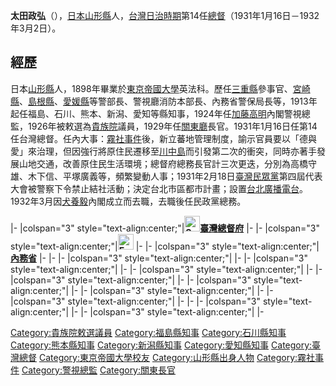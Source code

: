 {{Infobox_President
| original_name =
| image = Ōta Masahiro.jpg
| smallimage =
| caption = 
| country = {{JPN}}
| office        = [[File:Seal_of_the_Government-General_of_Taiwan.svg|25px]][[臺灣總督府|臺灣總督府]]
| title         = 第14任[[臺灣總督|臺灣總督]]
| monarch       = [[昭和天皇|昭和天皇]]
| 1blankname    = [[總務長官|總務長官]]
| 1namedata     = [[高橋守雄|高橋守雄]]→[[木下信|木下信]]→[[平塚廣義|平塚廣義]]
| term_start    = 1931年1月16日
| term_end      = 1932年3月2日
| predecessor   = [[石塚英藏|石塚英藏]]
| successor     = [[南弘|南弘]]
| office2       = [[File:Emblem_of_Kantou_Prefecture_and_Dairen_City.png|25px]][[關東廳|關東廳]]
| title2        = 長官
| monarch2      = [[昭和天皇|昭和天皇]]
| 1blankname2   = [[內務大臣|內務大臣]]
| 1namedata2    = {{link-ja|望月圭介|望月圭介}}→{{link-ja|安達謙蔵|安達謙蔵}}
| term_start2   = 1928年8月7日
| term_end2     = 1931年1月16日
| predecessor2  = {{link-ja|木下谦次郎|木下謙次郎}}
| successor2    = {{link-ja|冢本清治|塚本清治}}
| office3        = [[貴族院_(日本)|貴族院]]
| title3         = 議員（敕選）
| monarch3       = [[大正天皇|大正天皇]]→[[昭和天皇|昭和天皇]]
| 1blankname3    = 議長
| 1namedata3     = [[德川家達|德川家達]]→[[近衛文麿|近衛文麿]]→[[松平賴壽|松平賴壽]]→[[德川圀順|德川圀順]]→[[德川家正|德川家正]]
| 2blankname3    = 副議長
| 2namedata3     = {{link-ja|蜂須賀正韶|蜂須賀正韶}}→[[近衛文麿|近衛文麿]]→[[松平賴壽|松平賴壽]]→{{link-ja|佐佐木行忠|佐佐木行忠}}→{{link-ja|酒井忠正|酒井忠正}}→{{link-ja|德川宗敬|徳川宗敬}}
| term_start3    = 1926年1月29日
| term_end3      = 1947年5月2日
| office4        = [[內務省|內務省]]
| title4         = [[警視廳|警視廳]][[警視總監|警視總監]]
| monarch4       = [[大正天皇|大正天皇]]→[[昭和天皇|昭和天皇]]
| primeminister4 = [[加藤高明|加藤高明]]→[[若槻禮次郎|若槻禮次郎]]
| 1blankname4    = [[內務大臣_(日本)|內務大臣]]
| 1namedata4     = [[若槻禮次郎|若槻禮次郎]]→[[濱口雄幸|濱口雄幸]]
| term_start4    = 1924年6月11日
| term_end4      = 1927年4月20日
| predecessor4   = {{link-ja|赤池濃|赤池濃}}
| successor4     = {{link-ja|宮田光雄|宮田光雄 (内務官僚)}}
| title5         = {{link-ja|警保局|警保局}}局長
| monarch5       = [[大正天皇|大正天皇]]
| primeminister5 = [[桂太郎|桂太郎]]→[[山本權兵衛|山本權兵衛]]
| 1blankname5    = [[內務大臣_(日本)|內務大臣]]
| 1namedata5     = {{link-ja|大浦兼武|大浦兼武}}→[[原敬|原敬]]
| term_start5    = 1912年12月22日
| term_end5      = 1913年2月26日
| predecessor5   = {{link-ja|古賀廉造|古賀廉造}}
| successor5     = {{link-ja|岡喜七郎|岡喜七郎}}
| office6        = {{Link-ja|愛知縣廳|愛知県庁}}
| title6         = [[愛知縣知事|知事]]
| term_start6    = 1923年6月16日 
| term_end6      = 1924年6月11日
| monarch6       = [[大正天皇|大正天皇]]
| predecessor6   = {{link-ja|川口彥治|川口彦治}}
| successor6     = {{link-ja|山脇春樹|山脇春樹}}
| office7        = {{Link-ja|新潟縣廳|新潟県庁}}
| title7         = [[新潟縣知事|知事]]
| term_start7    = 1919年4月18日	
| term_end7      = 1923年6月16日
| monarch7       = [[大正天皇|大正天皇]]
| predecessor7   = {{link-ja|渡邊勝三郎|渡辺勝三郎}}
| successor7     = {{link-ja|小原新三|小原新三}}
| office8        = {{Link-ja|熊本縣廳|熊本県庁}}
| title8         = [[熊本縣知事|知事]]
| term_start8    = 1916年10月13日  	
| term_end8      = 1919年4月18日
| monarch8       = [[大正天皇|大正天皇]]
| predecessor8   = {{link-ja|川上親晴|川上親晴}}
| successor8     = {{link-ja|川口彦治|川口彦治}}
| office9        = {{Link-ja|石川縣廳|石川県庁}}
| title9         = [[石川縣知事|知事]]
| term_start9    = 1915年4月1日		
| term_end9      = 1916年10月13日
| monarch9       = [[大正天皇|大正天皇]]
| predecessor9   = {{link-ja|熊谷喜一郎|熊谷喜一郎}}
| successor9     = {{link-ja|土岐嘉平|土岐嘉平}}
| office10       = {{Link-ja|福島縣廳|福島県庁}}
| title10        = [[福島縣知事|知事]]
| term_start10   = 1913年6月1日		
| term_end10     = 1915年4月1日
| monarch10      = [[大正天皇|大正天皇]]
| predecessor10  = {{link-ja|西久保弘道|西久保弘道}}
| successor10    = {{link-ja|堀口助治|堀口助治}}
| office11       = {{Link-ja|長崎縣廳|長崎県庁}}
| title11        = 第四部部長
| term_start11   = 1906年4月17日		
| term_end11     = 1906年8月15日
| monarch11      = [[明治天皇|明治天皇]]
| 1blankname11   = [[長崎縣知事|知事]]
| 1namedata11    = {{link-ja|荒川義太郎|荒川義太郎}}
| predecessor11  = {{link-ja|湯浅倉平|湯淺倉平}}
| successor11    = [[茂泉敬孝|茂泉敬孝]]
| office12       = {{Link-ja|愛媛縣廳|愛媛県庁}}
| title12        = 第四部部長
| term_start12   = 1905年4月19日		
| term_end12     = 1906年4月17日
| monarch12      = [[明治天皇|明治天皇]]
| 1blankname12   = [[愛媛縣知事|知事]]
| 1namedata12    = {{link-ja|安藤謙介|安藤謙介}}
| predecessor12  = 職位創建<br /><small>（原因：由警察部部長改制）</small>
| successor12    = [[桑原忠次郎|桑原忠次郎]]
| title13        = 警察部部長
| term_start13   = 1905年2月10日		
| term_end13     = 1905年4月19日
| monarch13      = [[明治天皇|明治天皇]]
| 1blankname13   = [[愛媛縣知事|知事]]
| 1namedata13    = {{link-ja|安藤謙介|安藤謙介}}
| predecessor13  = {{link-ja|湯浅倉平|湯淺倉平}}
| successor13    = 職位廢止<br /><small>（原因：改制為第四部部長）</small>
| office14       = {{Link-ja|島根縣廳|島根県庁}}
| title14        = 警察部部長
| term_start14   = 1903年3月10日		
| term_end14     = 1905年2月10日
| monarch14      = [[明治天皇|明治天皇]]
| 1blankname14   = [[島根縣知事|知事]]
| 1namedata14    = {{link-ja|井原昻|井原昻}}→{{link-ja|松永武吉|松永武吉}}
| predecessor14  = [[久保敏樹|久保敏樹]]
| successor14    = {{link-ja|佐藤孝三郎|佐藤孝三郎}}
| office15       = {{Link-ja|宮崎縣廳|宮崎県庁}}
| title15        = 警察部部長
| term_start15   = 1902年3月26日		
| term_end15     = 1903年3月10日
| monarch15      = [[明治天皇|明治天皇]]
| 1blankname15   = [[宮崎縣知事|知事]]
| 1namedata15    = {{link-ja|岩男三郎|岩男三郎}}
| predecessor15  = {{link-ja|天野三郎|天野三郎}}
| successor15    = {{link-ja|小濱松次郎|小浜松次郎}}
| birth_date = 1871年10月4日
| birth_place = 日本[[山形縣|山形縣]]
| death_date = {{death_date_and_age|1951|1|24|1871|10|4}}
| death_place =
| constituency = 
| spouse = 
| party = [[立憲民政黨|立憲民政黨]]<br />（{{link-ja|研究會|研究会 (貴族院)}}）
| profession = [[文官|文官]]
| religion =}}
{{japanese|japanese=太田 政弘|kana=おおた まさひろ|romaji=Ōta Masahiro}}
'''太田政弘'''（{{bd|1871年|10月4日|1951年|1月24日|太田政弘}}），[[日本|日本]][[山形縣|山形縣]]人，[[台灣日治時期|台灣日治時期]]第14任[[台灣總督|總督]]（1931年1月16日－1932年3月2日）。

==經歷==
日本[[山形縣|山形縣]]人，1898年畢業於[[東京帝國大學|東京帝國大學]]英法科。歷任[[三重縣|三重縣]]參事官、[[宮崎縣|宮崎縣]]、[[島根縣|島根縣]]、[[愛媛縣|愛媛縣]]等警部長、警視廳消防本部長、內務省警保局長等，1913年起任福島、石川、熊本、新潟、愛知等縣知事，1924年任[[加藤高明|加藤高明]]內閣警視總監，1926年被敕選為[[貴族院_(日本)|貴族院]]議員，1929年任[[關東廳|關東廳]]長官。1931年1月16日任第14任台灣總督。任內大事：[[霧社事件|霧社事件]]後，新立蕃地管理制度，諭示官員要以「德與愛」來治理，但因強行將原住民遷移至[[川中島|川中島]]而引發第二次的衝突，同時亦著手發展山地交通，改善原住民生活環境；總督府總務長官計三次更迭，分別為高橋守雄、木下信、平塚廣義等，頻繁變動人事；1931年2月18日[[臺灣民眾黨_(1927年)|臺灣民眾黨]]第四屆代表大會被警察下令禁止結社活動；決定台北市區都市計畫；設置[[台北廣播電台|台北廣播電台]]。1932年3月因[[犬養毅|犬養毅]]內閣成立而去職，去職後任民政黨總務。

{{start box}}
|-
|colspan="3" style="text-align:center;"|'''[[File:Seal_of_the_Government-General_of_Taiwan.svg|25px]][[臺灣總督府|臺灣總督府]]'''
|-
{{s-before|[[石塚英藏|石塚英藏]]}}
{{s-title|[[臺灣總督|總督]]<br><small>1931年1月16日－1932年3月2日}}
{{s-after|[[南弘|南弘]]}}
|-
|colspan="3" style="text-align:center;"|'''[[File:Emblem_of_Kantou_Prefecture_and_Dairen_City.png|25px]]{{link-ja|關東廳|関東庁}}'''
|-
{{s-before|{{link-ja|木下谦次郎|木下謙次郎}}}} 
{{s-title|長官<br><small>1928年8月7日－1931年1月16日}}
{{s-after|{{link-ja|冢本清治|塚本清治}}}}
|-
|colspan="3" style="text-align:center;"|'''[[內務省|內務省]]'''
|-
{{s-before|{{link-ja|赤池濃|赤池濃}}}}
{{s-title|[[警視廳|警視廳]][[警視總監|警視總監]]<br><small>1924年6月11日－1927年4月20日}}
{{s-after|{{link-ja|宮田光雄|宮田光雄 (内務官僚)}}}}
|-
{{s-before|{{link-ja|古賀廉造|古賀廉造}}}}
{{s-title|{{link-ja|警保局|警保局}}局長<br><small>1912年12月22日－1913年2月26日}}
{{s-after|{{link-ja|岡喜七郎|岡喜七郎}}}}
|-
|colspan="3" style="text-align:center;"|'''{{Link-ja|愛知縣廳|愛知県庁}}'''
|-
{{s-before|{{link-ja|川口彥治|川口彦治}}}} 
{{s-title|[[愛知縣知事|知事]]<br><small>1923年6月16日－1924年6月11日}}
{{s-after|{{link-ja|山脇春樹|山脇春樹}}}}
|-
|colspan="3" style="text-align:center;"|'''{{Link-ja|新潟縣廳|新潟県庁}}'''
|-
{{s-before|{{link-ja|渡邊勝三郎|渡辺勝三郎}}}} 
{{s-title|[[新潟縣知事|知事]]<br><small>1919年4月18日－1923年6月16日}}
{{s-after|{{link-ja|小原新三|小原新三}}}}
|-
|colspan="3" style="text-align:center;"|'''{{Link-ja|熊本縣廳|熊本県庁}}'''
|-
{{s-before|{{link-ja|川上親晴|川上親晴}}}} 
{{s-title|[[熊本縣知事|知事]]<br><small>1916年10月13日－1919年4月18日}}
{{s-after|{{link-ja|川口彦治|川口彦治}}}}
|-
|colspan="3" style="text-align:center;"|'''{{Link-ja|石川縣廳|石川県庁}}'''
|-
{{s-before|{{link-ja|熊谷喜一郎|熊谷喜一郎}}}} 
{{s-title|[[石川縣知事|知事]]<br><small>1915年4月1日－1916年10月13日}}
{{s-after|{{link-ja|土岐嘉平|土岐嘉平}}}}
|-
|colspan="3" style="text-align:center;"|'''{{Link-ja|福島縣廳|福島県庁}}'''
|-
{{s-before|{{link-ja|西久保弘道|西久保弘道}}}} 
{{s-title|[[福島縣知事|知事]]<br><small>1913年6月1日－1915年4月1日}}
{{s-after|{{link-ja|堀口助治|堀口助治}}}}
|-
|colspan="3" style="text-align:center;"|'''{{Link-ja|長崎縣廳|長崎県庁}}'''
|-
{{s-before|{{link-ja|湯浅倉平|湯淺倉平}}}} 
{{s-title|第四部部長<br><small>1906年4月17日－1906年8月15日}}
{{s-after|[[茂泉敬孝|茂泉敬孝]]}}
|-
|colspan="3" style="text-align:center;"|'''{{Link-ja|愛媛縣廳|愛媛県庁}}'''
|-
{{s-before|職位創建<br /><small>（原因：由警察部部長改制）</small>}} 
{{s-title|第四部部長<br><small>1905年4月19日－1906年4月17日}}
{{s-after|[[桑原忠次郎|桑原忠次郎]]}}
|-
{{s-before|{{link-ja|湯浅倉平|湯淺倉平}}}} 
{{s-title|警察部部長<br><small>1905年2月10日－1905年4月19日}}
{{s-after|職位廢止<br /><small>（原因：改制為第四部部長）</small>}}
|-
|colspan="3" style="text-align:center;"|'''{{Link-ja|島根縣廳|島根県庁}}'''
|-
{{s-before|[[久保敏樹|久保敏樹]]}} 
{{s-title|警察部部長<br><small>1903年3月10日－1905年2月10日}}
{{s-after|{{link-ja|佐藤孝三郎|佐藤孝三郎}}}}
|-
|colspan="3" style="text-align:center;"|'''{{Link-ja|宮崎縣廳|宮崎県庁}}'''
|-
{{s-before|{{link-ja|天野三郎|天野三郎 (衆議院議員)}}}} 
{{s-title|警察部部長<br><small>1902年3月26日－1903年3月10日}}
{{s-after|{{link-ja|小濱松次郎|小浜松次郎}}}}
{{end box}}
{{台灣總督|1931－1932}}
{{臺灣統治者}}
{{关东州最高行政长官|1928－1931}}
{{愛知縣知事|1923－1924}}
{{新潟縣知事|1919－1923}}
{{熊本縣知事|1916－1919}}
{{石川縣知事|1915－1916}}
{{福島縣知事|1913－1915}}

{{DEFAULTSORT:Oota, Masahiro}}
[[Category:貴族院敕選議員|Category:貴族院敕選議員]]
[[Category:福島縣知事|Category:福島縣知事]]
[[Category:石川縣知事|Category:石川縣知事]]
[[Category:熊本縣知事|Category:熊本縣知事]]
[[Category:新潟縣知事|Category:新潟縣知事]]
[[Category:愛知縣知事|Category:愛知縣知事]]
[[Category:臺灣總督|Category:臺灣總督]]
[[Category:東京帝國大學校友|Category:東京帝國大學校友]]
[[Category:山形縣出身人物|Category:山形縣出身人物]]
[[Category:霧社事件|Category:霧社事件]]
[[Category:警視總監|Category:警視總監]]
[[Category:關東長官|Category:關東長官]]